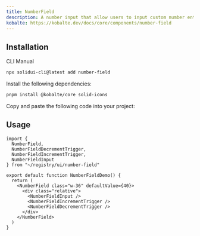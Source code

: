 ```yaml
---
title: NumberField
description: A number input that allow users to input custom number entries with a keyboard.
kobalte: https://kobalte.dev/docs/core/components/number-field
---
```


<ComponentPreview name="number-field-demo" />

## Installation

<Tabs defaultValue="cli">

<TabsList>
  <TabsTrigger value="cli">CLI</TabsTrigger>
  <TabsTrigger value="manual">Manual</TabsTrigger>
</TabsList>

<TabsContent value="cli">

```bash
npx solidui-cli@latest add number-field
```

</TabsContent>

<TabsContent value="manual">
<Steps>

<Step>Install the following dependencies: </Step>

```bash
pnpm install @kobalte/core solid-icons
```

<Step>Copy and paste the following code into your project: </Step>

<ComponentSource name="number-field" />

</Steps>
</TabsContent>

</Tabs>

## Usage

```tsx
import {
  NumberField,
  NumberFieldDecrementTrigger,
  NumberFieldIncrementTrigger,
  NumberFieldInput
} from "~/registry/ui/number-field"

export default function NumberFieldDemo() {
  return (
    <NumberField class="w-36" defaultValue={40}>
      <div class="relative">
        <NumberFieldInput />
        <NumberFieldIncrementTrigger />
        <NumberFieldDecrementTrigger />
      </div>
    </NumberField>
  )
}
```
